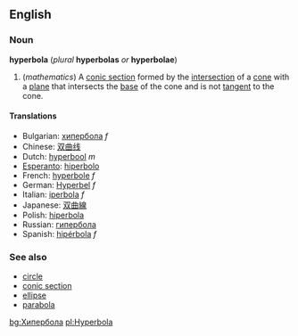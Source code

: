 ==English==
===Noun===
'''hyperbola''' (''plural'' '''hyperbolas''' ''or'' '''hyperbolae''')
{{wikipedia}}
#(''mathematics'') A [[conic section]] formed by the [[intersection]] of a [[cone]] with a [[plane]] that intersects the [[base]] of the cone and is not [[tangent]] to the cone.

====Translations====
*Bulgarian: [[хипербола]] ''f''
*Chinese: [[双曲线]]
*Dutch: [[hyperbool]] ''m''
*[[Esperanto]]: [[hiperbolo]]
*French: [[hyperbole]] ''f''
*German: [[Hyperbel]] ''f''
*Italian: [[iperbola]] ''f''
*Japanese: [[双曲線]]
*Polish: [[hiperbola]]
*Russian: [[гипербола]]
*Spanish: [[hipérbola]] ''f''

===See also===
*[[circle]]
*[[conic section]]
*[[ellipse]]
*[[parabola]]

[[bg:Хипербола]]
[[pl:Hyperbola]]